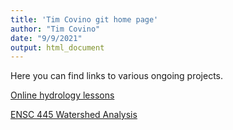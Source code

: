 ```yaml
---
title: 'Tim Covino git home page'
author: "Tim Covino"
date: "9/9/2021"
output: html_document
---
```


Here you can find links to various ongoing projects. 

[Online hydrology lessons](hydrology/index.html)

[ENSC 445 Watershed Analysis]()